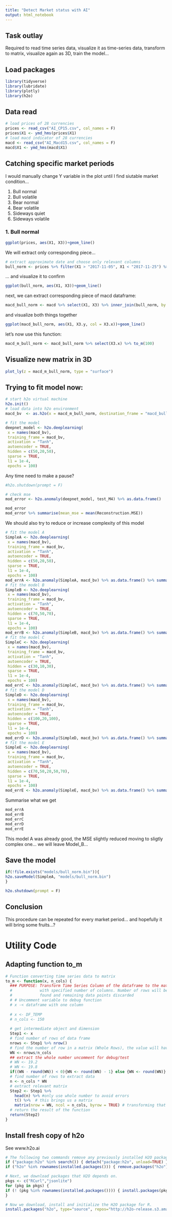 ```yaml
---
title: "Detect Market status with AI"
output: html_notebook
---
```


## Task outlay

Required to read time series data, visualize it as time-series data, transform to matrix, visualize again as 3D, train the model...

## Load packages

```r
library(tidyverse)
library(lubridate)
library(plotly)
library(h2o)
```

## Data read

```r
# load prices of 28 currencies
prices <- read_csv("AI_CP15.csv", col_names = F)
prices$X1 <- ymd_hms(prices$X1)
# load macd indicator of 28 currencies
macd <- read_csv("AI_Macd15.csv", col_names = F)
macd$X1 <- ymd_hms(macd$X1)
```

## Catching specific market periods

I would manually change Y variable in the plot until I find siutable market condition...

1. Bull normal
2. Bull volatile
3. Bear normal
4. Bear volatile
5. Sideways quiet
6. Sideways volatile

### 1. Bull normal

```r
ggplot(prices, aes(X1, X3))+geom_line()
```

We will extract only corresponding piece...

```r
# extract approximate date and choose only relevant columns
bull_norm <- prices %>% filter(X1 > "2017-11-05", X1 < "2017-11-25") %>% select(X1, X3)
```

... and visualize it to confirm 

```r
ggplot(bull_norm, aes(X1, X3))+geom_line()
```

next, we can extract corresponding piece of macd dataframe:

```r
macd_bull_norm <- macd %>% select(X1, X3) %>% inner_join(bull_norm, by = c("X1" = "X1"))
```

and visualize both things together

```r
ggplot(macd_bull_norm, aes(X1, X3.y, col = X3.x))+geom_line()
```

let's now use this function:

```r
macd_m_bull_norm <- macd_bull_norm %>% select(X3.x) %>% to_m(100)
```

## Visualize new matrix in 3D

```r
plot_ly(z = macd_m_bull_norm, type = "surface")
```


## Trying to fit model now:

```r
# start h2o virtual machine
h2o.init()
# load data into h2o environment
macd_bv  <- as.h2o(x = macd_m_bull_norm, destination_frame = "macd_bull_norm")
```

```r
# fit the model
deepnet_model <- h2o.deeplearning(
 x = names(macd_bv), 
 training_frame = macd_bv, 
 activation = "Tanh", 
 autoencoder = TRUE, 
 hidden = c(50,20,50), 
 sparse = TRUE,
 l1 = 1e-4, 
 epochs = 100)
```

Any time need to make a pause?

```r
#h2o.shutdown(prompt = F)
```

```r
# check mse
mod_error <- h2o.anomaly(deepnet_model, test_M4) %>% as.data.frame()

mod_error
mod_error %>% summarise(mean_mse = mean(Reconstruction.MSE))
```

We should also try to reduce or increase complexity of this model

```r
# fit the model A
SimpleA <- h2o.deeplearning(
 x = names(macd_bv), 
 training_frame = macd_bv, 
 activation = "Tanh", 
 autoencoder = TRUE, 
 hidden = c(50,20,50), 
 sparse = TRUE,
 l1 = 1e-4, 
 epochs = 100)
mod_errA <- h2o.anomaly(SimpleA, macd_bv) %>% as.data.frame() %>% summarise(mean_mse = mean(Reconstruction.MSE))
# fit the model B
SimpleB <- h2o.deeplearning(
 x = names(macd_bv), 
 training_frame = macd_bv, 
 activation = "Tanh", 
 autoencoder = TRUE, 
 hidden = c(70,50,70), 
 sparse = TRUE,
 l1 = 1e-4, 
 epochs = 100)
mod_errB <- h2o.anomaly(SimpleB, macd_bv) %>% as.data.frame() %>% summarise(mean_mse = mean(Reconstruction.MSE))
# fit the model C
SimpleC <- h2o.deeplearning(
 x = names(macd_bv), 
 training_frame = macd_bv, 
 activation = "Tanh", 
 autoencoder = TRUE, 
 hidden = c(30,10,30), 
 sparse = TRUE,
 l1 = 1e-4, 
 epochs = 100)
mod_errC <- h2o.anomaly(SimpleC, macd_bv) %>% as.data.frame() %>% summarise(mean_mse = mean(Reconstruction.MSE))
# fit the model D
SimpleD <- h2o.deeplearning(
 x = names(macd_bv), 
 training_frame = macd_bv, 
 activation = "Tanh", 
 autoencoder = TRUE, 
 hidden = c(100,20,100), 
 sparse = TRUE,
 l1 = 1e-4, 
 epochs = 100)
mod_errD <- h2o.anomaly(SimpleD, macd_bv) %>% as.data.frame() %>% summarise(mean_mse = mean(Reconstruction.MSE))
# fit the model E
SimpleE <- h2o.deeplearning(
 x = names(macd_bv), 
 training_frame = macd_bv, 
 activation = "Tanh", 
 autoencoder = TRUE, 
 hidden = c(70,50,20,50,70), 
 sparse = TRUE,
 l1 = 1e-4, 
 epochs = 100)
mod_errE <- h2o.anomaly(SimpleE, macd_bv) %>% as.data.frame() %>% summarise(mean_mse = mean(Reconstruction.MSE))

```

Summarise what we get

```r
mod_errA
mod_errB
mod_errC
mod_errD
mod_errE
```


This model A was already good, the MSE slightly reduced moving to sligtly complex one... we will leave Model_B...

## Save the model

```r
if(!file.exists("models/bull_norm.bin")){
h2o.saveModel(SimpleA, "models/bull_norm.bin")
}

h2o.shutdown(prompt = F)
```

## Conclusion

This procedure can be repeated for every market period... and hopefully it will bring some fruits...?



# Utility Code

## Adapting function to_m

```r

# Function converting time series data to matrix
to_m <- function(x, n_cols) {
  ### PURPOSE: Transform Time Series Column of the dataframe to the matrix
  #            with specified number of columns. Number of rows will be automatically
  #            found and remaining data points discarded
  # # Uncomment variable to debug function
  # x -< dataframe with one column
  
  # x <- DF_TEMP
  # n_cols <- 150
  
  # get intermediate object and dimension
  Step1 <- x
  # find number of rows of data frame
  nrows <- Step1 %>% nrow()
  # find the number of row in a matrix (Whole Rows), the value will have decimals...
  WN <- nrows/n_cols
  ## extract the whole number uncomment for debug/test
  # WN <- 19.2
  # WN <- 19.8
  if((WN - round(WN)) < 0){WN <- round(WN) - 1} else {WN <- round(WN)}
  # find number of rows to extract data
  n <- n_cols * WN
  # extract relevant matrix
  Step2 <- Step1 %>% 
    head(n) %>% #only use whole number to avoid errors
    t() %>%  # this brings us a matrix
    matrix(nrow = WN, ncol = n_cols, byrow = TRUE) # transforming that into matrix size 20x150
  # return the result of the function
  return(Step2)
}

```


## Install fresh copy of h2o

See www.h2o.ai

```r
# The following two commands remove any previously installed H2O packages for R.
if ("package:h2o" %in% search()) { detach("package:h2o", unload=TRUE) }
if ("h2o" %in% rownames(installed.packages())) { remove.packages("h2o") }

# Next, we download packages that H2O depends on.
pkgs <- c("RCurl","jsonlite")
for (pkg in pkgs) {
if (! (pkg %in% rownames(installed.packages()))) { install.packages(pkg) }
}

# Now we download, install and initialize the H2O package for R.
install.packages("h2o", type="source", repos="http://h2o-release.s3.amazonaws.com/h2o/rel-wheeler/2/R")
```

